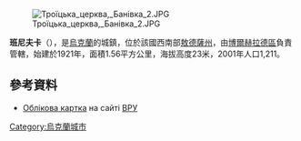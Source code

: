 [[Image:Троїцька_церква,_Банівка_2.JPG|right]]

{{coord|45|41|15|N|28|55|14|E|scale:30000|display=title}}

'''班尼夫卡'''（{{lang-uk|Баннівка}}），是[[烏克蘭|烏克蘭]]的城鎮，位於該國西南部[[敖德薩州|敖德薩州]]，由[[博爾赫拉德區|博爾赫拉德區]]負責管轄，始建於1921年，面積1.56平方公里，海拔高度23米，2001年人口1,211。

==參考資料==
* [http://w1.c1.rada.gov.ua/pls/z7502/A005?rf7571=23941 Облікова картка] на сайті [[ВРУ|ВРУ]]

{{Ukraine-geo-stub}}
[[Category:烏克蘭城市|Category:烏克蘭城市]]